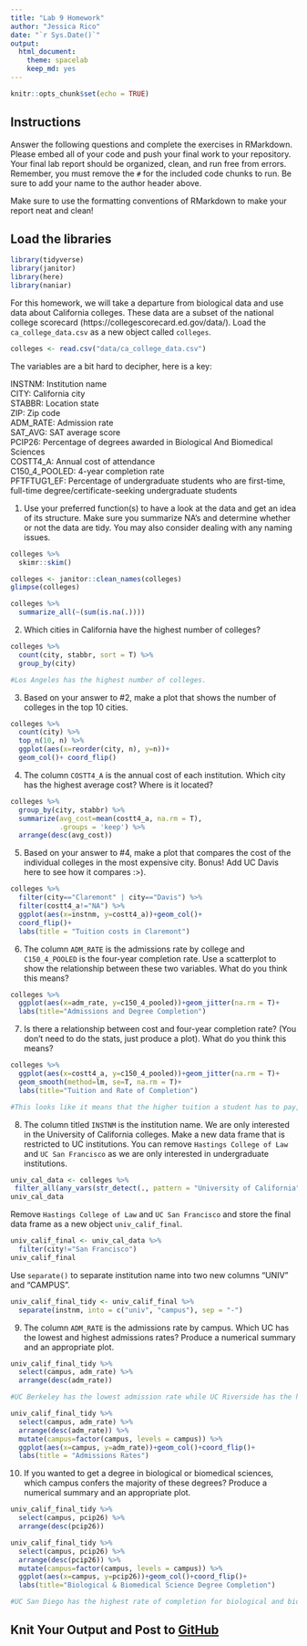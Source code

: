 ```yaml
---
title: "Lab 9 Homework"
author: "Jessica Rico"
date: "`r Sys.Date()`"
output:
  html_document: 
    theme: spacelab
    keep_md: yes
---
```


```r
knitr::opts_chunk$set(echo = TRUE)
```

## Instructions
Answer the following questions and complete the exercises in RMarkdown. Please embed all of your code and push your final work to your repository. Your final lab report should be organized, clean, and run free from errors. Remember, you must remove the `#` for the included code chunks to run. Be sure to add your name to the author header above.  

Make sure to use the formatting conventions of RMarkdown to make your report neat and clean!  

## Load the libraries
```r
library(tidyverse)
library(janitor)
library(here)
library(naniar)
``` 

For this homework, we will take a departure from biological data and use data about California colleges. These data are a subset of the national college scorecard (https://collegescorecard.ed.gov/data/). Load the `ca_college_data.csv` as a new object called `colleges`.
```r
colleges <- read.csv("data/ca_college_data.csv")
```

The variables are a bit hard to decipher, here is a key:  

INSTNM: Institution name  
CITY: California city  
STABBR: Location state  
ZIP: Zip code  
ADM_RATE: Admission rate  
SAT_AVG: SAT average score  
PCIP26: Percentage of degrees awarded in Biological And Biomedical Sciences  
COSTT4_A: Annual cost of attendance  
C150_4_POOLED: 4-year completion rate  
PFTFTUG1_EF: Percentage of undergraduate students who are first-time, full-time degree/certificate-seeking undergraduate students  

1. Use your preferred function(s) to have a look at the data and get an idea of its structure. Make sure you summarize NA's and determine whether or not the data are tidy. You may also consider dealing with any naming issues.
```r
colleges %>% 
  skimr::skim()
```

```r
colleges <- janitor::clean_names(colleges)
glimpse(colleges)
```

```r
colleges %>% 
  summarize_all(~(sum(is.na(.))))
```

2. Which cities in California have the highest number of colleges?
```r
colleges %>% 
  count(city, stabbr, sort = T) %>% 
  group_by(city) 

#Los Angeles has the highest number of colleges. 
```

3. Based on your answer to #2, make a plot that shows the number of colleges in the top 10 cities.
```r
colleges %>% 
  count(city) %>% 
  top_n(10, n) %>% 
  ggplot(aes(x=reorder(city, n), y=n))+
  geom_col()+ coord_flip()
```

4. The column `COSTT4_A` is the annual cost of each institution. Which city has the highest average cost? Where is it located?
```r
colleges %>% 
  group_by(city, stabbr) %>% 
  summarize(avg_cost=mean(costt4_a, na.rm = T),
            .groups = 'keep') %>% 
  arrange(desc(avg_cost))
```

5. Based on your answer to #4, make a plot that compares the cost of the individual colleges in the most expensive city. Bonus! Add UC Davis here to see how it compares :>).
```r
colleges %>% 
  filter(city=="Claremont" | city=="Davis") %>% 
  filter(costt4_a!="NA") %>% 
  ggplot(aes(x=instnm, y=costt4_a))+geom_col()+
  coord_flip()+
  labs(title = "Tuition costs in Claremont")
```

6. The column `ADM_RATE` is the admissions rate by college and `C150_4_POOLED` is the four-year completion rate. Use a scatterplot to show the relationship between these two variables. What do you think this means?
```r
colleges %>% 
  ggplot(aes(x=adm_rate, y=c150_4_pooled))+geom_jitter(na.rm = T)+
  labs(title="Admissions and Degree Completion")
```

7. Is there a relationship between cost and four-year completion rate? (You don't need to do the stats, just produce a plot). What do you think this means?
```r
colleges %>% 
  ggplot(aes(x=costt4_a, y=c150_4_pooled))+geom_jitter(na.rm = T)+
  geom_smooth(method=lm, se=T, na.rm = T)+
  labs(title="Tuition and Rate of Completion")

#This looks like it means that the higher tuition a student has to pay, the more likely they are to complete their degree. This makes sense when you think about the commitment to pay large amounts of money in order to pursue a degree completion program. 
```

8. The column titled `INSTNM` is the institution name. We are only interested in the University of California colleges. Make a new data frame that is restricted to UC institutions. You can remove `Hastings College of Law` and `UC San Francisco` as we are only interested in undergraduate institutions.
```r
univ_cal_data <- colleges %>% 
 filter_all(any_vars(str_detect(., pattern = "University of California")))
univ_cal_data
```

Remove `Hastings College of Law` and `UC San Francisco` and store the final data frame as a new object `univ_calif_final`.
```r
univ_calif_final <- univ_cal_data %>% 
  filter(city!="San Francisco")
univ_calif_final
```

Use `separate()` to separate institution name into two new columns "UNIV" and "CAMPUS".
```r
univ_calif_final_tidy <- univ_calif_final %>% 
  separate(instnm, into = c("univ", "campus"), sep = "-") 
```

9. The column `ADM_RATE` is the admissions rate by campus. Which UC has the lowest and highest admissions rates? Produce a numerical summary and an appropriate plot.
```r
univ_calif_final_tidy %>% 
  select(campus, adm_rate) %>% 
  arrange(desc(adm_rate))

#UC Berkeley has the lowest admission rate while UC Riverside has the highest. 
```

```r
univ_calif_final_tidy %>% 
  select(campus, adm_rate) %>% 
  arrange(desc(adm_rate)) %>% 
  mutate(campus=factor(campus, levels = campus)) %>% 
  ggplot(aes(x=campus, y=adm_rate))+geom_col()+coord_flip()+
  labs(title = "Admissions Rates")
```

10. If you wanted to get a degree in biological or biomedical sciences, which campus confers the majority of these degrees? Produce a numerical summary and an appropriate plot.
```r
univ_calif_final_tidy %>% 
  select(campus, pcip26) %>% 
  arrange(desc(pcip26))
```

```r
univ_calif_final_tidy %>% 
  select(campus, pcip26) %>% 
  arrange(desc(pcip26)) %>% 
  mutate(campus=factor(campus, levels = campus)) %>% 
  ggplot(aes(x=campus, y=pcip26))+geom_col()+coord_flip()+
  labs(title="Biological & Biomedical Science Degree Completion")

#UC San Diego has the highest rate of completion for biological and biomedical science degrees. I actually went to UCSD for my undergrad :D 
```

## Knit Your Output and Post to [GitHub](https://github.com/FRS417-DataScienceBiologists)